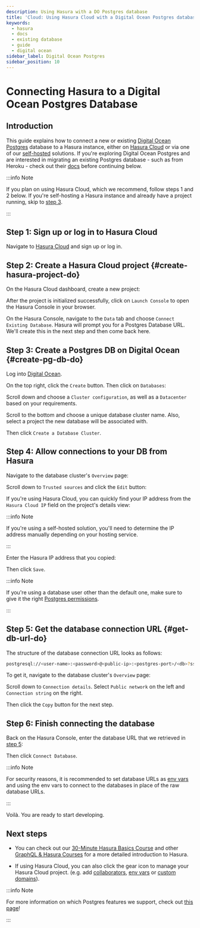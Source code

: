 ```yaml
---
description: Using Hasura with a DO Postgres database
title: 'Cloud: Using Hasura Cloud with a Digital Ocean Postgres database'
keywords:
  - hasura
  - docs
  - existing database
  - guide
  - digital ocean
sidebar_label: Digital Ocean Postgres
sidebar_position: 10
---
```



# Connecting Hasura to a Digital Ocean Postgres Database

## Introduction

This guide explains how to connect a new or existing
[Digital Ocean Postgres](https://www.digitalocean.com/products/managed-databases-postgresql) database to a Hasura
instance, either on [Hasura Cloud](https://cloud.hasura.io) or via one of our
[self-hosted](/deployment/deployment-guides/index.mdx) solutions. If you're exploring Digital Ocean Postgres and are
interested in migrating an existing Postgres database - such as from Heroku - check out their
[docs](https://docs.digitalocean.com/products/databases/postgresql/how-to/migrate/) before continuing below.

:::info Note

If you plan on using Hasura Cloud, which we recommend, follow steps 1 and 2 below. If you're self-hosting a Hasura instance and
already have a project running, skip to [step 3](#create-pg-db-do).

:::

## Step 1: Sign up or log in to Hasura Cloud

Navigate to [Hasura Cloud](https://cloud.hasura.io/signup/?pg=docs&plcmt=body&cta=navigate-to-hasura-cloud&tech=default)
and sign up or log in.

## Step 2: Create a Hasura Cloud project {#create-hasura-project-do}

On the Hasura Cloud dashboard, create a new project:

<Thumbnail src="/img/cloud-dbs/create-hasura-cloud-project.png" alt="Create Hasura Cloud project" />

After the project is initialized successfully, click on `Launch Console` to open the Hasura Console in your browser.

On the Hasura Console, navigate to the `Data` tab and choose `Connect Existing Database`. Hasura will prompt you for a
Postgres Database URL. We'll create this in the next step and then come back here.

<Thumbnail src="/img/cloud-dbs/existing-db-setup.png" alt="Hasura Cloud database setup" width="700px" />

## Step 3: Create a Postgres DB on Digital Ocean {#create-pg-db-do}

Log into [Digital Ocean](https://cloud.digitalocean.com/).

On the top right, click the `Create` button. Then click on `Databases`:

<Thumbnail src="/img/cloud-dbs/do/create-database.png" alt="Create database on Digital Ocean" />

Scroll down and choose a `Cluster configuration`, as well as a `Datacenter` based on your requirements.

Scroll to the bottom and choose a unique database cluster name. Also, select a project the new database will be
associated with.

<Thumbnail src="/img/cloud-dbs/do/cluster-name.png" alt="Select cluster name for database on Digital Ocean" />

Then click `Create a Database Cluster`.

## Step 4: Allow connections to your DB from Hasura

Navigate to the database cluster's `Overview` page:

<Thumbnail src="/img/cloud-dbs/do/db-settings.png" alt="Navigate to database settings in Digital Ocean" />

Scroll down to `Trusted sources` and click the `Edit` button:

<Thumbnail src="/img/cloud-dbs/do/edit-trusted-sources.png" alt="Edit trusted sources for database in Digital Ocean" />

If you're using Hasura Cloud, you can quickly find your IP address from the `Hasura Cloud IP` field on the project's
details view:

<Thumbnail src="/img/projects/hasura-cloud-ip.png" alt="Hasura Cloud IP field" width="1000px" />

:::info Note

If you're using a self-hosted solution, you'll need to determine the IP address manually depending on your hosting
service.

:::

Enter the Hasura IP address that you copied:

<Thumbnail src="/img/cloud-dbs/do/add-hasura-ip.png" alt="Add Hasura IP to database in Digital Ocean" width="700px" />

Then click `Save`.

:::info Note

If you're using a database user other than the default one, make sure to give it the right
[Postgres permissions](/deployment/postgres-requirements.mdx#managed-pg-permissions).

:::

## Step 5: Get the database connection URL {#get-db-url-do}

The structure of the database connection URL looks as follows:

```bash
postgresql://<user-name>:<password>@<public-ip>:<postgres-port>/<db>?sslmode=require
```

To get it, navigate to the database cluster's `Overview` page:

<Thumbnail src="/img/cloud-dbs/do/db-overview.png" alt="Navigate to database overview in Digital Ocean" />

Scroll down to `Connection details`. Select `Public network` on the left and `Connection string` on the right.

<Thumbnail
  src="/img/cloud-dbs/do/connection-string.png"
  alt="Get the database connection string in Digital Ocean"
  width="600px"
/>

Then click the `Copy` button for the next step.

## Step 6: Finish connecting the database

Back on the Hasura Console, enter the database URL that we retrieved in [step 5](#get-db-url-do):

<Thumbnail src="/img/cloud-dbs/do/DO-complete.png" alt="Database setup" width="600px" />

Then click `Connect Database`.

:::info Note

For security reasons, it is recommended to set database URLs as
[env vars](/projects/env-vars.mdx#manage-project-env-vars) and using the env vars to connect to the databases in place
of the raw database URLs.

:::

Voilà. You are ready to start developing.

<Thumbnail src="/img/cloud-dbs/hasura-console.png" alt="Hasura Console" />

## Next steps

- You can check out our [30-Minute Hasura Basics Course](https://hasura.io/learn/graphql/hasura/introduction/) and other
  [GraphQL & Hasura Courses](https://hasura.io/learn/) for a more detailed introduction to Hasura.

- If using Hasura Cloud, you can also click the gear icon to manage your Hasura Cloud project. (e.g. add
  [collaborators](/projects/collaborators.mdx#manage-project-collaborators),
  [env vars](/projects/env-vars.mdx#manage-project-env-vars) or
  [custom domains](/projects/domains.mdx#manage-project-domains)).

<Thumbnail src="/img/getting-started/project-manage.png" alt="Project actions" width="860px" />

:::info Note

For more information on which Postgres features we support, check out [this page](/databases/index.mdx#feature-support)!

:::
